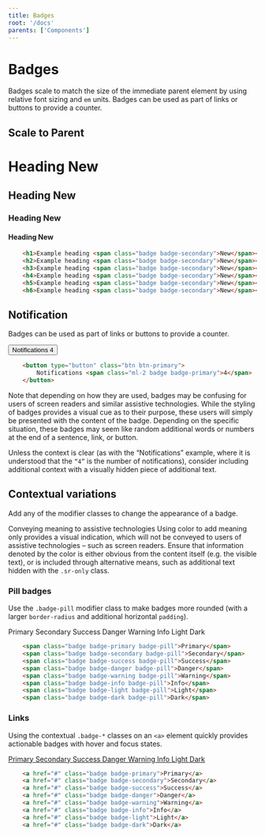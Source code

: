 ```yaml
---
title: Badges
root: '/docs'
parents: ['Components']
---
```



# Badges

Badges scale to match the size of the immediate parent element by using relative font sizing and `em` units.
Badges can be used as part of links or buttons to provide a counter.

## Scale to Parent

<ComponentPreview>
	<h1>
		Heading <Badge color="secondary">New</Badge>
	</h1>
	<h2>
		Heading <Badge color="secondary">New</Badge>
	</h2>
	<h3>
		Heading <Badge color="secondary">New</Badge>
	</h3>
	<h4>
		Heading <Badge color="secondary">New</Badge>
	</h4>

</ComponentPreview>

```  html
    <h1>Example heading <span class="badge badge-secondary">New</span></h1>
    <h2>Example heading <span class="badge badge-secondary">New</span></h2>
    <h3>Example heading <span class="badge badge-secondary">New</span></h3>
    <h4>Example heading <span class="badge badge-secondary">New</span></h4>
    <h5>Example heading <span class="badge badge-secondary">New</span></h5>
    <h6>Example heading <span class="badge badge-secondary">New</span></h6>
```

## Notification

Badges can be used as part of links or buttons to provide a counter.

<ComponentPreview>
  <Button color="primary" outline>
    Notifications <Badge color="primary">4</Badge>
  </Button>
</ComponentPreview>

```  html
    <button type="button" class="btn btn-primary">
        Notifications <span class="ml-2 badge badge-primary">4</span>
    </button>
```

Note that depending on how they are used, badges may be confusing for users of screen readers and similar assistive technologies. While the styling of badges provides a visual cue as to their purpose, these users will simply be presented with the content of the badge. Depending on the specific situation, these badges may seem like random additional words or numbers at the end of a sentence, link, or button.

Unless the context is clear (as with the “Notifications” example, where it is understood that the `“4”` is the number of notifications), consider including additional context with a visually hidden piece of additional text.

## Contextual variations

Add any of the modifier classes to change the appearance of a badge.

Conveying meaning to assistive technologies
Using color to add meaning only provides a visual indication, which will not be conveyed to users of assistive technologies – such as screen readers. Ensure that information denoted by the color is either obvious from the content itself (e.g. the visible text), or is included through alternative means, such as additional text hidden with the `.sr-only` class.

### Pill badges

Use the `.badge-pill` modifier class to make badges more rounded (with a larger `border-radius` and additional horizontal `padding`).

<ComponentPreview>
  <Badge color="primary" className="mr-2" pill>
    Primary
  </Badge>
  <Badge color="secondary" className="mr-2" pill>
    Secondary
  </Badge>
  <Badge color="success" className="mr-2" pill>
    Success
  </Badge>
  <Badge color="danger" className="mr-2" pill>
    Danger
  </Badge>
  <Badge color="warning" className="mr-2" pill>
    Warning
  </Badge>
  <Badge color="info" className="mr-2" pill>
    Info
  </Badge>
  <Badge color="light" className="mr-2" pill>
    Light
  </Badge>
  <Badge color="dark" className="mr-2" pill>
    Dark
  </Badge>
</ComponentPreview>

```  html
    <span class="badge badge-primary badge-pill">Primary</span>
    <span class="badge badge-secondary badge-pill">Secondary</span>
    <span class="badge badge-success badge-pill">Success</span>
    <span class="badge badge-danger badge-pill">Danger</span>
    <span class="badge badge-warning badge-pill">Warning</span>
    <span class="badge badge-info badge-pill">Info</span>
    <span class="badge badge-light badge-pill">Light</span>
    <span class="badge badge-dark badge-pill">Dark</span>
```

### Links

Using the contextual `.badge-*` classes on an `<a>` element quickly provides actionable badges with hover and focus states.

<ComponentPreview>
  <a href="#" className="mr-2 badge badge-primary">
    Primary
  </a>
  <a href="#" className="mr-2 badge badge-secondary">
    Secondary
  </a>
  <a href="#" className="mr-2 badge badge-success">
    Success
  </a>
  <a href="#" className="mr-2 badge badge-danger">
    Danger
  </a>
  <a href="#" className="mr-2 badge badge-warning">
    Warning
  </a>
  <a href="#" className="mr-2 badge badge-info">
    Info
  </a>
  <a href="#" className="mr-2 badge badge-light">
    Light
  </a>
  <a href="#" className="mr-2 badge badge-dark">
    Dark
  </a>
</ComponentPreview>

```  html
    <a href="#" class="badge badge-primary">Primary</a>
    <a href="#" class="badge badge-secondary">Secondary</a>
    <a href="#" class="badge badge-success">Success</a>
    <a href="#" class="badge badge-danger">Danger</a>
    <a href="#" class="badge badge-warning">Warning</a>
    <a href="#" class="badge badge-info">Info</a>
    <a href="#" class="badge badge-light">Light</a>
    <a href="#" class="badge badge-dark">Dark</a>
```